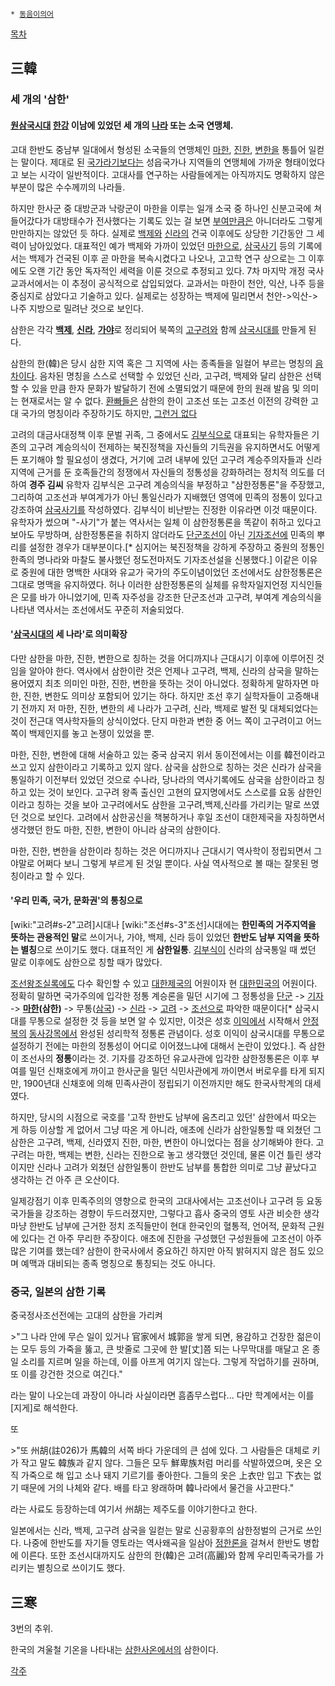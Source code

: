  * [[동음이의어]]

[[목차]]
== 三韓 ==
=== 세 개의 '삼한' ===
==== [[원삼국시대]] [[한강]] 이남에 있었던 세 개의 [[나라]] 또는 소국 연맹체. ====
고대 한반도 중남부 일대에서 형성된 소국들의 연맹체인 [[마한]], [[진한]], [[변한]]을 통틀어 일컫는 말이다. 제대로 된 [[국가]]라기보다는 성읍국가나 지역들의 연맹체에 가까운 형태이었다고 보는 시각이 일반적이다. 고대사를 연구하는 사람들에게는 아직까지도 명확하지 않은 부분이 많은 수수께끼의 나라들.


하지만 한사군 중 대방군과 낙랑군이 마한을 이루는 일개 소국 중 하나인 신분고국에 쳐들어갔다가 대방태수가 전사했다는 기록도 있는 걸 보면 [[부여]]만큼은 아니더라도 그렇게 만만하지는 않았던 듯 하다. 실제로 [[백제]]와 [[신라]]의 건국 이후에도 상당한 기간동안 그 세력이 남아있었다. 대표적인 예가 백제와 가까이 있었던 [[마한]]으로, [[삼국사기]] 등의 기록에서는 백제가 건국된 이후 곧 마한을 복속시켰다고 나오나, 고고학 연구 상으로는 그 이후에도 오랜 기간 동안 독자적인 세력을 이룬 것으로 추정되고 있다. 7차 마지막 개정 국사 교과서에서는 이 추정이 공식적으로 삽입되었다. 교과서는 마한이 천안, 익산, 나주 등을 중심지로 삼았다고 기술하고 있다. 실제로는 성장하는 백제에 밀리면서 천안->익산->나주 지방으로 밀려난 것으로 보인다. 

삼한은 각각 '''[[백제]]''', '''[[신라]]''', '''[[가야]]'''로 정리되어 북쪽의 [[고구려]]와 함께 [[삼국시대]]를 만들게 된다.

삼한의 한(韓)은 당시 삼한 지역 혹은 그 지역에 사는 종족들을 일컬어 부르는 명칭의 [[음차]]이다. 음차된 명칭을 스스로 선택할 수 있었던 신라, 고구려, 백제와 달리 삼한은 선택할 수 있을 만큼 한자 문화가 발달하기 전에 소멸되었기 때문에 한의 원래 발음 및 의미는 현재로서는 알 수 없다. [[환빠]]들은 삼한의 한이 고조선 또는 고조선 이전의 강력한 고대 국가의 명칭이라 주장하기도 하지만, [[그런거 없다]]

고려의 대금사대정책 이후 문벌 귀족, 그 중에서도 [[김부식]]으로 대표되는 유학자들은 기존의 고구려 계승의식이 전제하는 북진정책을 자신들의 기득권을 유지하면서도 어떻게든 포기해야 할 필요성이 생겼다, 거기에 고려 내부에 있던 고구려 계승주의자들과 신라 지역에 근거를 둔 호족들간의 정쟁에서 자신들의 정통성을 강화하려는 정치적 의도를 더하여 '''경주 김씨''' 유학자 김부식은 고구려 계승의식을 부정하고 "삼한정통론"을 주장했고, 그리하여 고조선과 부여계가가 아닌 통일신라가 지배했던 영역에 민족의 정통이 있다고 강조하여 [[삼국사기]]를 작성하였다. 김부식이 비난받는 진정한 이유라면 이것 때문이다. 유학자가 썼으며 "-사기"가 붙는 역사서는 일체 이 삼한정통론을 똑같이 취하고 있다고 보아도 무방하며, 삼한정통론을 취하지 않더라도 [[단군조선]]이 아닌 [[기자조선]]에 민족의 뿌리를 설정한 경우가 대부분이다.[* 심지어는 북진정책을 강하게 주장하고 중원의 정통인 한족의 명나라와 마찰도 불사했던 정도전마저도 기자조선설을 신봉했다.] 이같은 이유로 중원에 대한 명백한 사대와 유교가 국가의 주도이념이었던 조선에서도 삼한정통론은 그대로 명맥을 유지하였다. 허나 이러한 삼한정통론의 실체를 유학자일지언정 지식인들은 모를 바가 아니었기에, 민족 자주성을 강조한 단군조선과 고구려, 부여계 계승의식을 나타낸 역사서는 조선에서도 꾸준히 저술되었다.
==== '[[삼국시대]]의 세 나라'로 의미확장 ==== 
다만 삼한을 마한, 진한, 변한으로 칭하는 것을 어디까지나 근대시기 이후에 이루어진 것임을 알아야 한다. 역사에서 삼한이란 것은 언제나 고구려, 백제, 신라의 삼국을 말하는 용어였지 최초 의미인 마한, 진한, 변한을 뜻하는 것이 아니었다. 정확하게 말하자면 마한, 진한, 변한도 의미상 포함되어 있기는 하다. 하지만 조선 후기 실학자들이 고증해내기 전까지 저 마한, 진한, 변한의 세 나라가 고구려, 신라, 백제로 발전 및 대체되었다는 것이 전근대 역사학자들의 상식이었다. 단지 마한과 변한 중 어느 쪽이 고구려이고 어느 쪽이 백제인지를 놓고 논쟁이 있었을 뿐.

마한, 진한, 변한에 대해 서술하고 있는 중국 삼국지 위서 동이전에서는 이를 韓전이라고 쓰고 있지 삼한이라고 기록하고 있지 않다. 삼국을 삼한으로 칭하는 것은 신라가 삼국을 통일하기 이전부터 있었던 것으로 수나라, 당나라의 역사기록에도 삼국을 삼한이라고 칭하고 있는 것이 보인다. 고구려 왕족 출신인 고현의 묘지명에서도 스스로를 요동 삼한인이라고 칭하는 것을 보아 고구려에서도 삼한을 고구려,백제,신라를 가리키는 말로 쓰였던 것으로 보인다. 고려에서 삼한공신을 책봉하거나 후일 조선이 대한제국을 자칭하면서 생각했던 한도 마한, 진한, 변한이 아니라 삼국의 삼한이다.

마한, 진한, 변한을 삼한이라 칭하는 것은 어디까지나 근대시기 역사학이 정립되면서 그야말로 어쩌다 보니 그렇게 부르게 된 것일 뿐이다. 사실 역사적으로 볼 때는 잘못된 명칭이라고 할 수 있다.

==== '우리 민족, 국가, 문화권'의 통칭으로 ====
[wiki:"고려#s-2"고려]시대나 [wiki:"조선#s-3"조선]시대에는 '''한민족의 거주지역을 뜻하는 관용적인 말'''로 쓰이거나, 가야, 백제, 신라 등이 있었던 '''한반도 남부 지역을 뜻하는 별칭'''으로 쓰이기도 했다. 대표적인 게 '''삼한일통'''. [[김부식]]이 신라의 삼국통일 때 썼던 말로 이후에도 삼한으로 칭할 때가 많았다.

[[조선왕조실록]]에도 다수 확인할 수 있고 [[대한제국]]의 어원이자 현 [[대한민국]]의 어원이다. 정확히 말하면 국가주의에 입각한 정통 계승론을 밀던 시기에 그 정통성을 [[단군]] -> [[기자]] -> '''[[마한]](삼한)''' -> 무통([[삼국]]) -> [[신라]] -> [[고려]] -> [[조선]]으로 파악한 때문이다[* 삼국시대를 무통으로 설정한 것 등을 보면 알 수 있지만, 이것은 성호 [[이익]]에서 시작해서 [[안정복]]의 [[동사강목]]에서 완성된 성리학적 정통론 관념이다. 성호 이익이 삼국시대를 무통으로 설정하기 전에는 마한의 정통성이 어디로 이어졌느냐에 대해서 논란이 있었다.]. 즉 삼한이 조선사의 '''정통'''이라는 것. 기자를 강조하던 유교사관에 입각한 삼한정통론은 이후 부여를 밀던 신채호에게 까이고 한사군을 밀던 식민사관에게 까이면서 버로우를 타게 되지만, 1900년대 신채호에 의해 민족사관이 정립되기 이전까지만 해도 한국사학계의 대세였다.

하지만, 당시의 시점으로 국호를 '고작 한반도 남부에 움츠리고 있던' 삼한에서 따오는 게 하등 이상할 게 없어서 그냥 따온 게 아니라, 애초에 신라가 삼한일통할 때 외쳤던 그 삼한은 고구려, 백제, 신라였지 진한, 마한, 변한이 아니었다는 점을 상기해봐야 한다. 고구려는 마한, 백제는 변한, 신라는 진한으로 놓고 생각했던 것인데, 물론 이건 틀린 생각이지만 신라나 고려가 외쳤던 삼한일통이 한반도 남부를 통합한 의미로 그냥 끝났다고 생각하는 건 아주 큰 오산이다.

일제강점기 이후 민족주의의 영향으로 한국의 고대사에서는 고조선이나 고구려 등 요동 국가들을 강조하는 경향이 두드러졌지만, 그렇다고 흡사 중국의 영토 사관 비슷한 생각마냥 한반도 남부에 근거한 정치 조직들만이 현대 한국인의 혈통적, 언어적, 문화적 근원에 있다는 건 아주 무리한 주장이다. 애초에 진한을 구성했던 구성원들에 고조선이 아주 많은 기여를 했는데? 삼한이 한국사에서 중요하긴 하지만 아직 밝혀지지 않은 점도 있으며 예맥과 대비되는 종족 명칭으로 통칭되는 것도 아니다.

=== 중국, 일본의 삼한 기록 ===
중국정사조선전에는 고대의 삼한을 가리켜

>"그 나라 안에 무슨 일이 있거나 官家에서 城郭을 쌓게 되면, 용감하고 건장한 젊은이는 모두 등의 가죽을 뚫고, 큰 밧줄로 그곳에 한 발[丈]쯤 되는 나무막대를 매달고 온 종일 소리를 지르며 일을 하는데, 이를 아프게 여기지 않는다. 그렇게 작업하기를 권하며, 또 이를 강건한 것으로 여긴다." 

라는 말이 나오는데 과장이 아니라 사실이라면 흠좀무스럽다... 다만 학계에서는 이를 [지게]로 해석한다.

또 

>"또 州胡(註026)가 馬韓의 서쪽 바다 가운데의 큰 섬에 있다. 그 사람들은 대체로 키가 작고 말도 韓族과 같지 않다. 그들은 모두 鮮卑族처럼 머리를 삭발하였으며, 옷은 오직 가죽으로 해 입고 소나 돼지 기르기를 좋아한다. 그들의 옷은 上衣만 입고 下衣는 없기 때문에 거의 나체와 같다. 배를 타고 왕래하며 韓나라에서 물건을 사고판다."

라는 사료도 등장하는데 여기서 州胡는 제주도를 이야기한다고 한다. 

일본에서는 신라, 백제, 고구려 삼국을 일컫는 말로 신공황후의 삼한정벌의 근거로 쓰인다. 나중에 한반도를 자기들 영토라는 역사왜곡을 일삼아 [[정한론]]을 걸쳐서 한반도 병합에 이른다. 또한 조선시대까지도 삼한의 한(韓)은 고려(高麗)와 함께 우리민족국가를 가리키는 별칭으로 쓰이기도 했다.

== 三寒 ==
3번의 추위.

한국의 겨울철 기온을 나타내는 [[삼한사온]]에서의 삼한이다.

[[각주]]

